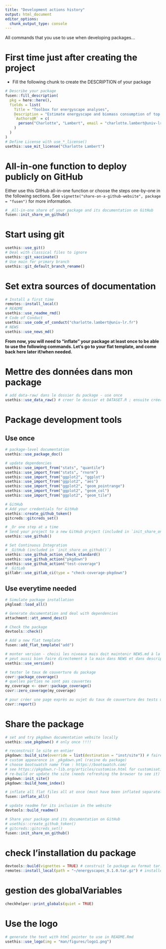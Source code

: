 ```yaml
---
title: "Development actions history"
output: html_document
editor_options: 
  chunk_output_type: console
---
```


All commands that you use to use when developing packages...

# First time just after creating the project

- Fill the following chunk to create the DESCRIPTION of your package

```r
# Describe your package
fusen::fill_description(
  pkg = here::here(),
  fields = list(
    Title = "Toolbox for energyscape analyses",
    Description = "Estimate energyscape and biomass consumption of top predators from allometric relationships.",
    `Authors@R` = c(
      person("Charlotte", "Lambert", email = "charlotte.lambert@univ-lr.fr", role = c("aut", "cre"), comment = c(ORCID = "0000-0002-1128-5262"))
    )
  )
)
# Define License with use_*_license()
usethis::use_mit_license("Charlotte Lambert")
```

# All-in-one function to deploy publicly on GitHub

Either use this GitHub all-in-one function or choose the steps one-by-one in the following sections.
See `vignette("share-on-a-github-website", package = "fusen")` for more information.

```r
# _All-in-one share of your package and its documentation on GitHub
fusen::init_share_on_github()
```


# Start using git

```r
usethis::use_git()
# Deal with classical files to ignore
usethis::git_vaccinate()
# Use main for primary branch
usethis::git_default_branch_rename()
```

# Set extra sources of documentation

```r
# Install a first time
remotes::install_local()
# README
usethis::use_readme_rmd()
# Code of Conduct
usethis::use_code_of_conduct("charlotte.lambert@univ-lr.fr")
# NEWS
usethis::use_news_md()
```

**From now, you will need to "inflate" your package at least once to be able to use the following commands. Let's go to your flat template, and come back here later if/when needed.**

# Mettre des données dans mon package

```r
# add data-raw/ dans le dossier du package - use once
usethis::use_data_raw() # creer le dossier et DATASET.R ; ensuite créer des scripts R pour les transformer

```

# Package development tools
## Use once

```r

# package-level documentation
usethis::use_package_doc()

# update dependencies
usethis::use_import_from("stats", "quantile")
usethis::use_import_from("stats", "rnorm")
usethis::use_import_from("ggplot2", "ggplot")
usethis::use_import_from("ggplot2", "aes")
usethis::use_import_from("ggplot2", "geom_pointrange")
usethis::use_import_from("ggplot2", "geom_col")
usethis::use_import_from("ggplot2", "geom_tile")

# GitHub
# Add your credentials for GitHub
usethis::create_github_token()
gitcreds::gitcreds_set()

# _Or one step at a time
# Send your project to a new GitHub project (included in `init_share_on_github()`)
usethis::use_github()

# Set Continuous Integration
# _GitHub (included in `init_share_on_github()`)
usethis::use_github_action_check_standard()
usethis::use_github_action("pkgdown")
usethis::use_github_action("test-coverage")
# _GitLab
gitlabr::use_gitlab_ci(type = "check-coverage-pkgdown")
```

## Use everytime needed

```r

# Simulate package installation
pkgload::load_all()

# Generate documentation and deal with dependencies
attachment::att_amend_desc()

# Check the package
devtools::check()

# Add a new flat template
fusen::add_flat_template("add")

# monter version - choisi les niveaux mais doit maintenir NEWS.md à la main pour noter les nouveautés. 
# peut aussi bien faire directement à la main dans NEWS et dans description, c'est aussi simple. 
usethis::use_version()

# tester le taux de couverture du package
covr::package_coverage()
# quelles parties ne sont pas couvertes
my_coverage <- covr::package_coverage()
covr::zero_coverage(my_coverage)

# pour créer une page exprès au sujet du taux de couverture des tests unitaires
covr::report()
```

# Share the package

```r
# set and try pkgdown documentation website locally
usethis::use_pkgdown() # only once !!!!

# reconstruit le site en entier
pkgdown::build_site(override = list(destination = "inst/site")) # faire dans inst/ plutot que à la racine permet que le site soit accessible en local à l'utilisateur
# custom appearence in _pkgdown.yml (racine du package)
# choose bootswatch name from : https://bootswatch.com/
# see https://pkgdown.r-lib.org/articles/customise.html for customisation options
# re-build or update the site (needs refreshing the browser to see it)
pkgdown::init_site()
pkgdown::build_home_index()

# inflate all flat files all at once (must have been inflated separately at least once)
fusen::inflate_all()

# update readme for its inclusion in the website
devtools::build_readme()

# Share your package and its documentation on GitHub
# usethis::create_github_token()
# gitcreds::gitcreds_set()
fusen::init_share_on_github()
```


# check l'installation du package

```r
devtools::build(vignettes = TRUE) # construit le package au format tar.gz
remotes::install_local(path = "~/energyscapes_0.1.0.tar.gz") # installe le package depuis le format tar.gz
```

# gestion des globalVariables

```r
checkhelper::print_globals(quiet = TRUE)
```


# Use the logo

```r
# generate the text with html pointer to use in README.Rmd
usethis::use_logo(img = "man/figures/logo1.png")
```


